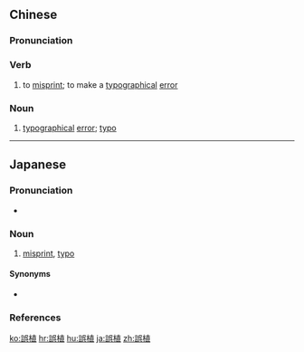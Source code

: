 {{also|误植}}
==Chinese==
{{zh-forms|s=误植}}
{{wikipedia|lang=zh}}

===Pronunciation===
{{zh-pron
|m=wùzhí
|c=ng6 zik6
|cat=v,n
}}

===Verb===
{{zh-verb}}

# {{lb|zh|printing}} to [[misprint]]; to make a [[typographical]] [[error]]

===Noun===
{{zh-noun}}

# {{lb|zh|printing}} [[typographical]] [[error]]; [[typo]]

----

==Japanese==
{{ja-kanjitab|ご|しょく|yomi=o}}

===Pronunciation===
* {{ja-pron|ごしょく|y=o|acc=0|acc_ref=NHK}}

===Noun===
{{ja-noun|ごしょく}}

# [[misprint]], [[typo]]

====Synonyms====
* {{ja-r|ミスプリント}}

===References===
<references/>

[[ko:誤植]]
[[hr:誤植]]
[[hu:誤植]]
[[ja:誤植]]
[[zh:誤植]]
